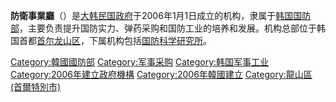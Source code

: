 {{Unreferenced|time=2021-03-10T01:36:30+00:00}}
{{Infobox government agency
|agency_name     = 防衛事業廳
|nativename_a    = 방위사업청<br>防衛事業廳
|nativename_r    = Bang-wi Saeop-cheong
|logo            = Emblem of the Defense Acquisition Program Administration (English).svg
|logo_caption    = 防衛事業廳標誌
|formed          = 2006年1月1日
|jurisdiction    = [[大韓民國|大韓民國]]
|headquarters    = {{ROK}}[[首尔|首尔]][[龙山区_(首尔)|龙山区]] 140-833  Duteopbawi-ro 54-99
|chief1_name     = Wang Jung-hong
|chief1_position = 廳長
|chief2_name     = Yu Jeoung-yeol
|chief2_position = 副廳長
|child1_agency   = [[Agency_for_Defense_Development|Agency for Defense Development]]
|child2_agency   = Defense Agency for Technology and Quality
|website         = [http://www.dapa.go.kr/dapa/main.do 官方網站 (韓文)]<br>[http://www.dapa.go.kr/dapa_en/main.do 官方網站 (英文)]
}}
'''防衛事業廳'''（{{lang-ko|방위사업청}}）是[[大韩民国政府|大韩民国政府]]于2006年1月1日成立的机构，隶属于[[韩国国防部|韩国国防部]]，主要负责提升国防实力、弹药采购和国防工业的培养和发展。机构总部位于韩国首都[[首尔|首尔]][[龙山区_(首尔)|龙山区]]，下属机构包括[[国防科学研究所|国防科学研究所]]。

{{韩国中央行政机关}}

[[Category:韓國國防部|Category:韓國國防部]]
[[Category:军事采购|Category:军事采购]]
[[Category:韩国军事工业|Category:韩国军事工业]]
[[Category:2006年建立政府機構|Category:2006年建立政府機構]]
[[Category:2006年韓國建立|Category:2006年韓國建立]]
[[Category:龍山區_(首爾特別市)|Category:龍山區 (首爾特別市)]]
{{South Korea-stub}}